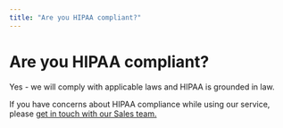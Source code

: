 ```yaml
---
title: "Are you HIPAA compliant?"
---
```


# Are you HIPAA compliant?

Yes - we will comply with applicable laws and HIPAA is grounded in law.

If you have concerns about HIPAA compliance while using our service, please [get in touch with our Sales team.](https://www.assemblyai.com/contact/sales)